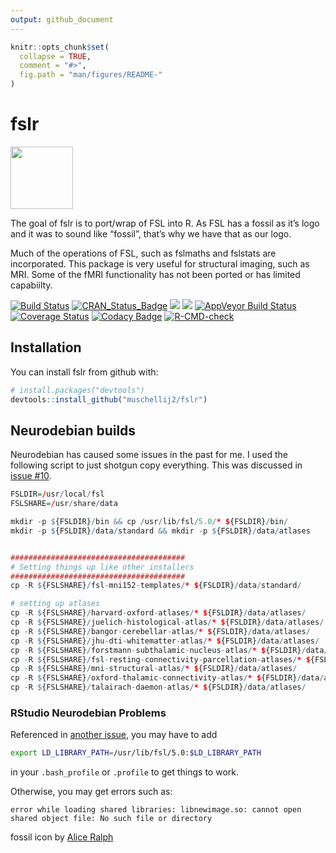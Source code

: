 ```yaml
---
output: github_document
---
```


<!-- README.md is generated from README.Rmd. Please edit that file -->

```r
knitr::opts_chunk$set(
  collapse = TRUE,
  comment = "#>",
  fig.path = "man/figures/README-"
)
```
# fslr

<img src="man/figures/sticker.png" width="100">

The goal of fslr is to port/wrap of FSL into R.  As FSL has a fossil as it's logo and it was to sound like "fossil", that's why we have that as our logo.

Much of the operations of FSL, such as fslmaths and fslstats are incorporated.  This package is very useful for structural imaging, such as MRI.  Some of the fMRI functionality has not been ported or has limited capabiilty.

<!-- badges: start -->
[![Build Status](https://travis-ci.org/muschellij2/fslr.svg?branch=master)](https://travis-ci.org/muschellij2/fslr)
[![CRAN_Status_Badge](http://www.r-pkg.org/badges/version/fslr)](https://cran.r-project.org/package=fslr)
[![](https://cranlogs.r-pkg.org/badges/fslr)](https://cran.rstudio.com/web/packages/fslr/index.html)
[![](http://cranlogs.r-pkg.org/badges/grand-total/fslr)](http://cran.rstudio.com/web/packages/fslr/index.html)
[![AppVeyor Build Status](https://ci.appveyor.com/api/projects/status/github/muschellij2/fslr?branch=master&svg=true)](https://ci.appveyor.com/project/muschellij2/fslr)
[![Coverage Status](https://coveralls.io/repos/github/muschellij2/fslr/badge.svg?branch=master)](https://coveralls.io/r/muschellij2/fslr?branch=master)
[![Codacy Badge](https://api.codacy.com/project/badge/Grade/e07ba6cce2ea4eeaa1819e1041637914)](https://www.codacy.com/manual/muschellij2/fslr?utm_source=github.com&amp;utm_medium=referral&amp;utm_content=muschellij2/fslr&amp;utm_campaign=Badge_Grade)
[![R-CMD-check](https://github.com/muschellij2/fslr/workflows/R-CMD-check/badge.svg)](https://github.com/muschellij2/fslr/actions)
<!-- badges: end -->

## Installation

You can install fslr from github with:


```r
# install.packages("devtools")
devtools::install_github("muschellij2/fslr")
```

## Neurodebian builds

Neurodebian has caused some issues in the past for me. I used the following script to just shotgun copy everything.  This was discussed in [issue #10](https://github.com/muschellij2/fslr/issues/10).


```r
FSLDIR=/usr/local/fsl
FSLSHARE=/usr/share/data

mkdir -p ${FSLDIR}/bin && cp /usr/lib/fsl/5.0/* ${FSLDIR}/bin/
mkdir -p ${FSLDIR}/data/standard && mkdir -p ${FSLDIR}/data/atlases 


#######################################
# Setting things up like other installers
#######################################
cp -R ${FSLSHARE}/fsl-mni152-templates/* ${FSLDIR}/data/standard/

# setting up atlases
cp -R ${FSLSHARE}/harvard-oxford-atlases/* ${FSLDIR}/data/atlases/ 
cp -R ${FSLSHARE}/juelich-histological-atlas/* ${FSLDIR}/data/atlases/ 
cp -R ${FSLSHARE}/bangor-cerebellar-atlas/* ${FSLDIR}/data/atlases/ 
cp -R ${FSLSHARE}/jhu-dti-whitematter-atlas/* ${FSLDIR}/data/atlases/ 
cp -R ${FSLSHARE}/forstmann-subthalamic-nucleus-atlas/* ${FSLDIR}/data/atlases/ 
cp -R ${FSLSHARE}/fsl-resting-connectivity-parcellation-atlases/* ${FSLDIR}/data/atlases/ 
cp -R ${FSLSHARE}/mni-structural-atlas/* ${FSLDIR}/data/atlases/ 
cp -R ${FSLSHARE}/oxford-thalamic-connectivity-atlas/* ${FSLDIR}/data/atlases/ 
cp -R ${FSLSHARE}/talairach-daemon-atlas/* ${FSLDIR}/data/atlases/ 
```

### RStudio Neurodebian Problems

Referenced in [another issue](https://github.com/muschellij2/Neurohacking/issues/4), you may have to add

```bash
export LD_LIBRARY_PATH=/usr/lib/fsl/5.0:$LD_LIBRARY_PATH
```
in your `.bash_profile` or `.profile` to get things to work.

Otherwise, you may get errors such as:
```
error while loading shared libraries: libnewimage.so: cannot open shared object file: No such file or directory
```


fossil icon by [Alice Ralph](https://thenounproject.com/aliceralph/)
